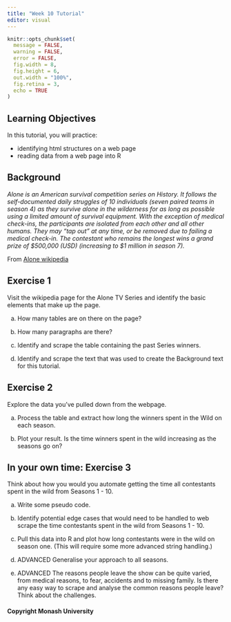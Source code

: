 ```yaml
---
title: "Week 10 Tutorial"
editor: visual
---
```


```r
knitr::opts_chunk$set(
  message = FALSE,
  warning = FALSE, 
  error = FALSE,
  fig.width = 8,
  fig.height = 6,
  out.width = "100%",
  fig.retina = 3,
  echo = TRUE
)
```

## Learning Objectives

In this tutorial, you will practice:

-   identifying html structures on a web page
-   reading data from a web page into R

## Background 

*Alone is an American survival competition series on History. It follows the self-documented daily struggles of 10 individuals (seven paired teams in season 4) as they survive alone in the wilderness for as long as possible using a limited amount of survival equipment. With the exception of medical check-ins, the participants are isolated from each other and all other humans. They may "tap out" at any time, or be removed due to failing a medical check-in. The contestant who remains the longest wins a grand prize of $500,000 (USD) (increasing to $1 million in season 7).*

From [Alone wikipedia](https://en.wikipedia.org/wiki/Alone_(TV_series))

## Exercise 1

Visit the wikipedia page for the Alone TV Series and identify the basic elements that make up the page. 

a. How many tables are on there on the page?   

b. How many paragraphs are there? 

c. Identify and scrape the table containing the past Series winners. 

d. Identify and scrape the text that was used to create the Background text for this tutorial. 

## Exercise 2

Explore the data you've pulled down from the webpage. 

a.  Process the table and extract how long the winners spent in the Wild on each season.

b. Plot your result. Is the time winners spent in the wild increasing as the seasons go on?

## In your own time: Exercise 3

Think about how you would you automate getting the time all contestants spent in the wild from Seasons 1 - 10. 

a. Write some pseudo code.  

b. Identify potential edge cases that would need to be handled to web scrape the time contestants spent in the wild from Seasons 1 - 10.

c. Pull this data into R and plot how long contestants were in the wild on season one. (This will require some more advanced string handling.)

d. ADVANCED Generalise your approach to all seasons.

e. ADVANCED The reasons people leave the show can be quite varied, from medical reasons, to fear, accidents and to missing family. Is there any easy way to scrape and analyse the common reasons people leave? Think about the challenges.

#### Copyright Monash University
